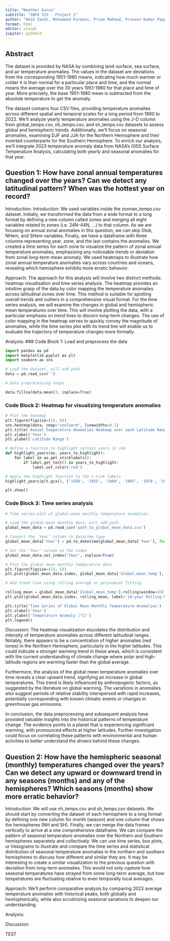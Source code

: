 ```yaml
---
title: "Weather Gurus"
subtitle: "INFO 523 - Project 1"
author: "Omid Zandi, Mohammad Farmani, Priom Mahmud, Praveen Kumar Pappala, Deema Albluwi, and Remi Hendershott"
format: html
editor: visual
jupyter: python3
---
```


## Abstract

The dataset is provided by NASA by combining land-surface, sea surface, and air temperature anomalies. The values in the dataset are deviations from the corresponding 1951-1980 means, indicating how much warmer or colder it is than normal for a particular place and time, and the normal means the average over the 30 years 1951-1980 for that place and time of year. More precisely, the base 1951-1980 mean is subtracted from the absolute temperature to get the anomaly.

The dataset contains four CSV files, providing temperature anomalies across different spatial and temporal scales for a long period from 1880 to 2022. We'll analyze yearly temperature anomalies using the J-D column from global_temps.csv, nh_temps.csv, and sh_temps.csv datasets to assess global and hemispheric trends. Additionally, we'll focus on seasonal anomalies, examining DJF and JJA for the Northern Hemisphere and their inverted counterparts for the Southern Hemisphere. To enrich our analysis, we'll integrate 2023 temperature anomaly data from NASA's GISS Surface Temperature Analysis, calculating both yearly and seasonal anomalies for that year.

## Question 1: How have zonal annual temperatures changed over the years? Can we detect any latitudinal pattern? When was the hottest year on record?

Introduction: Introduction: We used variables inside the zonnan_temps.csv dataset. Initially, we transformed the data from a wide format to a long format by defining a new column called zones and merging all eight variables related to zones (i.e. 24N-44N, …) to that column. As we are focusing on annual zonal anomalies in this question, we can skip Glob, NHem, and SHem variables. Finally, we have a dataframe with three columns representing year, zone, and the last contains the anomalies. We created a time series for each zone to visualize the pattern of zonal annual temperature anomalies, emphasizing any noticeable trends or deviation from zonal long-term mean anomaly. We used heatmaps to illustrate how zonal annual temperature anomalies vary across countries and oceans, revealing which hemisphere exhibits more erratic behavior.


Approach: The approach for this analysis will involve two distinct methods: heatmap visualization and time series analysis. The heatmap provides an intuitive grasp of the data by color mapping the temperature anomalies across latitudinal zones over time. This method is suitable for spotting overall trends and outliers in a comprehensive visual format. For the time series analysis, we will examine the changes in global and hemispheric mean temperatures over time. This will involve plotting the data, with a particular emphasis on trend lines to discern long-term changes. The use of color mapping in the heatmap serves to quickly convey the magnitude of anomalies, while the time series plot with its trend line will enable us to evaluate the trajectory of temperature changes more formally.


Analysis: 
### Code Block 1: Load and preprocess the data

```python
import pandas as pd
import matplotlib.pyplot as plt
import seaborn as sns

# Load the dataset, will add path 
data = pd.read_csv('')

# Data preprocessing steps

data.fillna(data.mean(), inplace=True)
```

### Code Block 2: Heatmap for visualizing temperature anomalies

```python

# Plot the heatmap
plt.figure(figsize=(15, 8))
sns.heatmap(data, cmap="coolwarm", linewidths=0.1)
plt.title('Annual Temperature Anomalies Heatmap over each Latitude Range')
plt.xlabel('Year')
plt.ylabel('Latitude Range')

# Define a function to highlight certain years in red
def highlight_years(ax, years_to_highlight):
    for label in ax.get_xticklabels():
        if label.get_text() in years_to_highlight:
            label.set_color('red')

# Apply the highlight function to the x-tick labels
highlight_years(plt.gca(), ['1950', '1955', '1960', '1965', '1970', '1975', '1980'])

plt.show()

```

### Code Block 3: Time series analysis

```python
# Time series plot of global-mean monthly temperature anomalies

# Load the global-mean monthly data, will add path
global_mean_data = pd.read_csv('path_to_global_mean_data.csv')

# Convert the 'Year' column to datetime type
global_mean_data['Year'] = pd.to_datetime(global_mean_data['Year'], format='%Y')

# Set the 'Year' column as the index
global_mean_data.set_index('Year', inplace=True)

# Plot the global-mean monthly temperature data
plt.figure(figsize=(15, 5))
plt.plot(global_mean_data.index, global_mean_data['Global_mean_temp'], label='Global Mean Temp')

# Add trend line using rolling average or polynomial fitting

rolling_mean = global_mean_data['Global_mean_temp'].rolling(window=10).mean()
plt.plot(global_mean_data.index, rolling_mean, label='10-year Rolling Mean', color='red')

plt.title('Time Series of Global Mean Monthly Temperature Anomalies')
plt.xlabel('Year')
plt.ylabel('Temperature Anomaly (°C)')
plt.legend()

```

Discussion: The heatmap visualization elucidates the distribution and intensity of temperature anomalies across different latitudinal ranges. Notably, there appears to be a concentration of higher anomalies (red tones) in the Northern Hemisphere, particularly in the higher latitudes. This could indicate a stronger warming trend in these areas, which is consistent with the current understanding of climate change where polar and high-latitude regions are warming faster than the global average.

Furthermore, the analysis of the global mean temperature anomalies over time reveals a clear upward trend, signifying an increase in global temperatures. This trend is likely influenced by anthropogenic factors, as suggested by the literature on global warming. The variations in anomalies also suggest periods of relative stability interspersed with rapid increases, potentially corresponding with known climatic events or changes in greenhouse gas emissions.

In conclusion, the data preprocessing and subsequent analysis have provided valuable insights into the historical patterns of temperature change. The evidence points to a planet that is experiencing significant warming, with pronounced effects at higher latitudes. Further investigation could focus on correlating these patterns with environmental and human activities to better understand the drivers behind these changes.

## Question 2: How have the hemispheric seasonal (monthly) temperatures changed over the years? Can we detect any upward or downward trend in any seasons (months) and any of the hemispheres? Which seasons (months) show more erratic behavior?

Introduction: We will use nh_temps.csv and sh_temps.csv datasets. We should start by converting the dataset of each hemisphere to a long format by defining one new column for month (season) and one column that shows the hemispheres (NH and SH). Finally, we can merge the data frames vertically to arrive at a one comprehensive dataframe. We can compare the pattern of seasonal temperature anomalies over the Northern and Southern hemispheres separately and collectively. We can use time series, box plots, or histograms to illustrate and compare the time series and statistical distribution of seasonal temperature anomalies in the northern and southern hemispheres to discuss how different and similar they are. It may be interesting to create a similar visualization to the previous question with deviation from long-term anomalies. This would not only capture how seasonal temperatures have strayed from some long-term average, but how temperatures are fluctuating relative to even temporally local averages. 

Approach: We'll perform comparative analysis by comparing 2023 average temperature anomalies with historical peaks, both globally and hemispherically, while also scrutinizing seasonal variations to deepen our understanding.

Analysis: 

Discussion: 

TEST